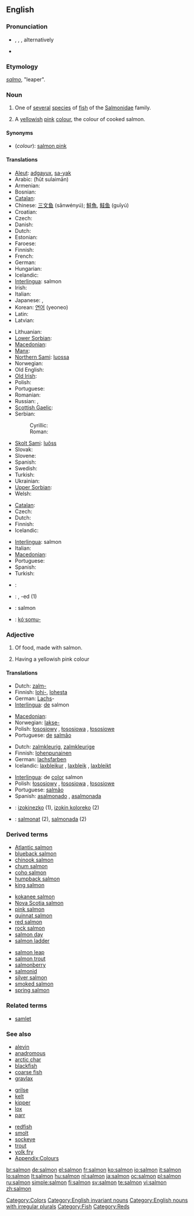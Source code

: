 {{wikipedia}}
==English==

===Pronunciation===
* {{enPR|să'mən}}, {{IPA|/ˈsæmən/}}, {{SAMPA|/"s{m@n/}}, alternatively {{IPA|/ˈsɑmən/}}
* {{audio|En-us-salmon.ogg|Audio (US)}}
*: {{rhymes|æmən}}

===Etymology===
{{etyl|la}} ''[[salmo]]'', "leaper".

===Noun===
{{en-noun|s|pl2=salmon}}

# {{italbrac|plural '''salmon'''}} One of [[several]] [[specie]]s of [[fish]] of the [[Salmonidae]] family.
# {{italbrac|plural '''salmons'''}} A [[yellowish]] [[pink]] [[colour]], the colour of cooked salmon.
#: {{color panel|FA8072}}

====Synonyms====
* (''colour''): [[salmon pink]]

====Translations====
{{trans-top|fish}}
* [[Aleut]]: [[adgayux]], [[sa-yak]]
* Arabic: {{Arab|[[حوت سليمان]]}} (ħūt sulaimān)
* Armenian: {{t-|hy|սաղմոն|tr=saġmon|sc=Hayeren|xs=Armenian}}
* Bosnian: {{t-|bs|losos|m}}
* [[Catalan]]: {{t|ca|salmó|m}}
* Chinese: [[三文鱼]] (sānwényú); [[鮭魚]], [[鲑鱼]] (guīyú)
* Croatian: {{t-|hr|losos|m}}
* Czech: {{t+|cs|losos|m}}
* Danish: {{t-|da|laks}}
* Dutch: {{t+|nl|zalm|m}}
* Estonian: {{t|et|lõhe}}
* Faroese: {{t-|fo|laksur|m|xs=Faroese}}
* Finnish: {{t+|fi|lohi}}
* French: {{t+|fr|saumon|m}}
* German: {{t+|de|Lachs|m}}
* Hungarian: {{t+|hu|lazac}}
* Icelandic: {{t+|is|lax|m}}
* [[Interlingua]]: salmon
* Irish: {{t|ga|bradán|m|xs=Irish}}
* Italian: {{t-|it|salmone|m}}
* Japanese: {{t-|ja|サーモン|tr=sāmon|sc=Jpan}}, {{t+|ja|鮭|tr=[[さけ]], sake; [[しゃけ]], shake|sc=Jpan}}
* Korean: [[연어]] (yeoneo)
* Latin: {{t-|la|salmo|m}}
* Latvian: {{t-|lv|lasis|m|xs=Latvian}}
{{trans-mid}}
* Lithuanian: {{t-|lt|lašiša|f|xs=Lithuanian}}
* [[Lower Sorbian]]: {{tø|dsb|łosos|m|xs=Lower Sorbian}}
* [[Macedonian]]: {{t|mk|лосос|m|tr=lósos|sc=Cyrl}}
* [[Manx]]: {{t|gv|braddan|m|xs=Manx}}
* [[Northern Sami]]: [[luossa]]
* Norwegian: {{t-|no|laks|m}}
* Old English: {{t-|ang|leax|m|xs=Old English}}
* [[Old Irish]]: {{tø|sga|bratán|m}}
* Polish: {{t+|pl|łosoś|m}}
* Portuguese: {{t+|pt|salmão|m}}
* Romanian: {{t|ro|somon|m}}
* Russian: {{t|ru|лосось|tr=losós’|m}}, {{t|ru|сёмга|tr=sjómga|f}}
* [[Scottish Gaelic]]: {{t-|gd|bradan|m|xs=Scottish Gaelic}}
* Serbian:
*: Cyrillic: {{t-|sr|лосос|m|sc=Cyrl}}
*: Roman: {{t-|sr|losos|m}}
* [[Skolt Sami]]: [[luõss]]
* Slovak: {{t-|sk|losos|m}}
* Slovene: {{t+|sl|losos|m}}
* Spanish: {{t+|es|salmón|m}}
* Swedish: {{t+|sv|lax}}
* Turkish: {{t+|tr|somon}}
* Ukrainian: {{t-|uk|лосось|m|sc=Cyrl|xs=Ukrainian}}
* [[Upper Sorbian]]: {{tø|hsb|łosos|m|xs=Upper Sorbian}}
* Welsh: {{t|cy|eog}}
{{trans-bottom}}

{{trans-top|colour}}
* [[Catalan]]: {{t|ca|salmó|m}}
* Czech: {{t|cs|lososová|f}}
* Dutch: {{t|nl|zalmkleur|f}}
* Finnish: {{t|fi|lohenpunainen}}
* Icelandic: {{t+|is|laxbleikur litur|m}}
{{trans-mid}}
* [[Interlingua]]: salmon
* Italian: {{t-|it|salmone|m}}
* [[Macedonian]]: {{t|mk|розово портокалова|m|tr=rózovo-portokálova|sc=Cyrl}}
* Portuguese: {{t|pt|salmão|m}}
* Spanish: {{t+|es|salmón|m}}
* Turkish: {{t|tr|somon}}
{{trans-bottom}}

{{checktrans}}
<!--Remove this section once all of the translations below have been moved into the tables above.-->
* {{ttbc|Basque}}: {{t|eu|izokin}}
* {{ttbc|Breton}}: {{t|br|eog|m}}, -ed {{p}} (1)
* {{ttbc|Indonesian}}: salmon
* {{ttbc|Central Sierra Miwok}}: [[kóˑsomu-]]

===Adjective===
{{en-adj|-}}

# Of food, made with salmon.
# {{colour}} Having a yellowish pink colour

====Translations====
{{trans-top|made with salmon}}
* Dutch: [[zalm-]]
* Finnish: [[lohi-]], [[lohi|lohesta]]
* German: [[Lachs]]-
* [[Interlingua]]: [[de]] salmon
{{trans-mid}}
* [[Macedonian]]: {{t|mk|лососов|m|tr=lósosov|sc=Cyrl}}
* Norwegian: [[lakse-]]
* Polish: [[łososiowy]] {{m}}, [[łososiowa]] {{f}}, [[łososiowe]] {{n}}
* Portuguese: [[de]] [[salmão]]
{{trans-bottom}}

{{trans-top|colour}}
* Dutch: [[zalmkleurig]], [[zalmkleurige]]
* Finnish: [[lohenpunainen]]
* German: [[lachsfarben]]
* Icelandic: [[laxbleikur]] {{m}}, [[laxbleik]] {{f}}, [[laxbleikt]] {{n}}
{{trans-mid}}
* [[Interlingua]]: de [[color]] salmon
* Polish: [[łososiowy]] {{m}}, [[łososiowa]] {{f}}, [[łososiowe]] {{n}}
* Portuguese: [[salmão]]
* Spanish: [[asalmonado]] {{m}}, [[asalmonada]] {{f}}
{{trans-bottom}}

{{checktrans}}

* {{ttbc|Basque}}: [[izokinezko]] (1), [[izokin koloreko]] (2)
* {{ttbc|Catalan}}: [[salmonat]] {{m}} (2), [[salmonada]] {{f}} (2)

===Derived terms===
{{top3}}
* [[Atlantic salmon]]
* [[blueback salmon]]
* [[chinook salmon]]
* [[chum salmon]]
* [[coho salmon]]
* [[humpback salmon]]
* [[king salmon]]
{{mid3}}
* [[kokanee salmon]]
* [[Nova Scotia salmon]]
* [[pink salmon]]
* [[quinnat salmon]]
* [[red salmon]]
* [[rock salmon]]
* [[salmon day]]
* [[salmon ladder]]
{{mid3}}
* [[salmon leap]]
* [[salmon trout]]
* [[salmonberry]]
* [[salmonid]]
* [[silver salmon]]
* [[smoked salmon]]
* [[spring salmon]]
{{bottom}}

===Related terms===
* [[samlet]]

===See also===
{{top3}}
* [[alevin]]
* [[anadromous]]
* [[arctic char]]
* [[blackfish]]
* [[coarse fish]]
* [[gravlax]]
{{mid3}}
* [[grilse]]
* [[kelt]]
* [[kipper]]
* [[lox]]
* [[parr]]
{{mid3}}
* [[redfish]]
* [[smolt]]
* [[sockeye]]
* [[trout]]
* [[yolk fry]]
* [[Appendix:Colours]]
{{bottom}}

[[Category:Colors]]
[[Category:English invariant nouns]]
[[Category:English nouns with irregular plurals]]
[[Category:Fish]]
[[Category:Reds]]

[[br:salmon]]
[[de:salmon]]
[[el:salmon]]
[[fr:salmon]]
[[ko:salmon]]
[[io:salmon]]
[[it:salmon]]
[[lo:salmon]]
[[lt:salmon]]
[[hu:salmon]]
[[nl:salmon]]
[[ja:salmon]]
[[oc:salmon]]
[[pl:salmon]]
[[ru:salmon]]
[[simple:salmon]]
[[fi:salmon]]
[[sv:salmon]]
[[te:salmon]]
[[vi:salmon]]
[[zh:salmon]]